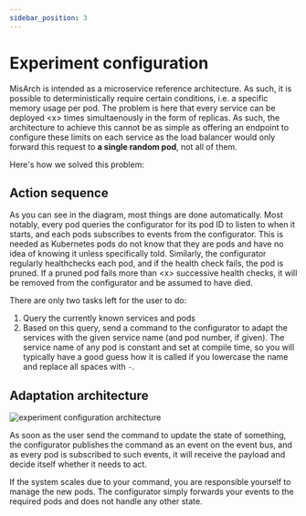 ```yaml
---
sidebar_position: 3
---
```



# Experiment configuration

MisArch is intended as a microservice reference architecture.
As such, it is possible to deterministically require certain conditions, i.e. a specific memory usage per pod.
The problem is here that every service can be deployed \<x\> times simultaenously in the form of replicas.
As such, the architecture to achieve this cannot be as simple as offering an endpoint to configure these limits on each service as the load balancer would only forward this request to **a single random pod**, not all of them.

Here's how we solved this problem:

## Action sequence

<CustomImage
 path="/images/experiment-configuration-sequence-diagram"
 alt="sequence diagram how the experiment configuration works"
 width="806px"
 height="421px"
/>

As you can see in the diagram, most things are done automatically.
Most notably, every pod queries the configurator for its pod ID to listen to when it starts, and each pods subscribes to events from the configurator.
This is needed as Kubernetes pods do not know that they are pods and have no idea of knowing it unless specifically told.
Similarly, the configurator regularly healthchecks each pod, and if the health check fails, the pod is pruned.
If a pruned pod fails more than \<x\> <!-- TODO: 3? --> successive health checks, it will be removed from the configurator and be assumed to have died.

There are only two tasks left for the user to do:

1. Query the currently known services and pods
2. Based on this query, send a command to the configurator to adapt the services with the given service name (and pod number, if given). The service name of any pod is constant and set at compile time, so you will typically have a good guess how it is called if you lowercase the name and replace all spaces with `-`.

## Adaptation architecture

![experiment configuration architecture](experiment-configuration-architecture.svg)

As soon as the user send the command to update the state of something, the configurator publishes the command as an event on the event bus, and as every pod is subscribed to such events, it will receive the payload and decide itself whether it needs to act.

If the system scales due to your command, you are responsible yourself to manage the new pods.
The configurator simply forwards your events to the required pods and does not handle any other state.
